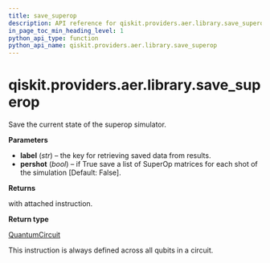 ```yaml
---
title: save_superop
description: API reference for qiskit.providers.aer.library.save_superop
in_page_toc_min_heading_level: 1
python_api_type: function
python_api_name: qiskit.providers.aer.library.save_superop
---
```


<span id="qiskit-providers-aer-library-save-superop" />

# qiskit.providers.aer.library.save\_superop

<Function id="qiskit.providers.aer.library.save_superop" isDedicatedPage={true} github="https://github.com/qiskit/qiskit-aer/tree/stable/0.10/qiskit/providers/aer/library/save_instructions/save_superop.py" signature="save_superop(self, label='superop', pershot=False)">
  Save the current state of the superop simulator.

  **Parameters**

  *   **label** (*str*) – the key for retrieving saved data from results.
  *   **pershot** (*bool*) – if True save a list of SuperOp matrices for each shot of the simulation \[Default: False].

  **Returns**

  with attached instruction.

  **Return type**

  [QuantumCircuit](qiskit.circuit.QuantumCircuit "qiskit.circuit.QuantumCircuit")

  <Admonition title="Note" type="note">
    This instruction is always defined across all qubits in a circuit.
  </Admonition>
</Function>

